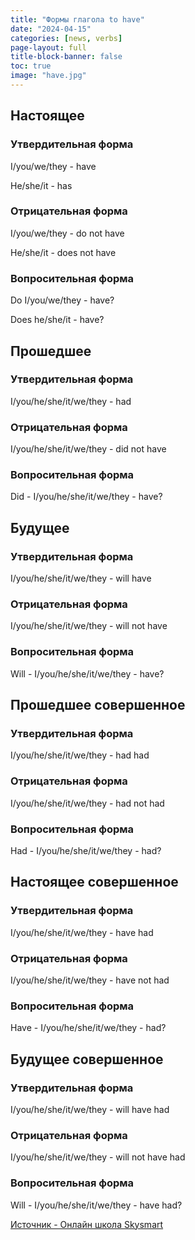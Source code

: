 ---
title: "Формы глагола to have"
date: "2024-04-15"
categories: [news, verbs]
page-layout: full
title-block-banner: false
toc: true
image: "have.jpg"
---

## Настоящее

### Утвердительная форма

I/you/we/they - have

He/she/it - has 

### Отрицательная форма

I/you/we/they - do not have

He/she/it - does not have

### Вопросительная форма

Do I/you/we/they - have?

Does he/she/it - have?

## Прошедшее

### Утвердительная форма

I/you/he/she/it/we/they - had

### Отрицательная форма

I/you/he/she/it/we/they - did not have

### Вопросительная форма

Did - I/you/he/she/it/we/they - have?

## Будущее

### Утвердительная форма

I/you/he/she/it/we/they - will have

### Отрицательная форма

I/you/he/she/it/we/they - will not have

### Вопросительная форма

Will - I/you/he/she/it/we/they - have?

## Прошедшее совершенное

### Утвердительная форма

I/you/he/she/it/we/they - had had

### Отрицательная форма

I/you/he/she/it/we/they - had not had

### Вопросительная форма

Had - I/you/he/she/it/we/they - had?

## Настоящее совершенное

### Утвердительная форма

I/you/he/she/it/we/they - have had

### Отрицательная форма

I/you/he/she/it/we/they - have not had

### Вопросительная форма

Have - I/you/he/she/it/we/they - had? 

## Будущее совершенное

### Утвердительная форма

I/you/he/she/it/we/they - will have had

### Отрицательная форма

I/you/he/she/it/we/they - will not have had

### Вопросительная форма

Will - I/you/he/she/it/we/they - have had?

[Источник - Онлайн школа Skysmart](https://skysmart.ru/articles/english/glagol-to-have)
